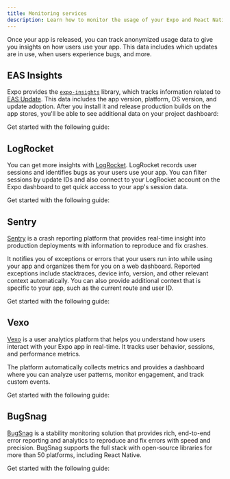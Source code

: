 ```yaml
---
title: Monitoring services
description: Learn how to monitor the usage of your Expo and React Native app after its release.
---
```




Once your app is released, you can track anonymized usage data to give you insights on how users use your app. This data includes which updates are in use, when users experience bugs, and more.

## EAS Insights

Expo provides the [`expo-insights`](/eas-insights/introduction/) library, which tracks information related to [EAS Update](/deploy/send-over-the-air-updates/). This data includes the app version, platform, OS version, and update adoption. After you install it and release production builds on the app stores, you'll be able to see additional data on your project dashboard:

<ContentSpotlight
  alt="Active user insights on the Expo dashboard."
  src="/static/images/monitoring/monitor-your-app/expo-insights.png"
/>

Get started with the following guide:

<BoxLink
  title="EAS Insights"
  description="Learn how to use EAS Insights to monitor your app."
  href="/eas-insights/introduction/"
  Icon={BookOpen02Icon}
/>

## LogRocket

You can get more insights with [LogRocket](https://logrocket.com). LogRocket records user sessions and identifies bugs as your users use your app. You can filter sessions by update IDs and also connect to your LogRocket account on the Expo dashboard to get quick access to your app's session data.

<ContentSpotlight
  alt="User sessions on the LogRocket dashboard."
  src="/static/images/monitoring/monitor-your-app/logrocket.png"
/>

Get started with the following guide:

<BoxLink
  title="Using LogRocket"
  description="Learn how to use LogRocket to monitor your app."
  href="/guides/using-logrocket/"
  Icon={BookOpen02Icon}
/>

## Sentry

[Sentry](http://getsentry.com/) is a crash reporting platform that provides real-time insight into production deployments with information to reproduce and fix crashes.

It notifies you of exceptions or errors that your users run into while using your app and organizes them for you on a web dashboard. Reported exceptions include stacktraces, device info, version, and other relevant context automatically. You can also provide additional context that is specific to your app, such as the current route and user ID.

<ContentSpotlight
  alt="Issues on the Sentry dashboard."
  src="/static/images/monitoring/monitor-your-app/sentry.png"
/>

Get started with the following guide:

<BoxLink
  title="Using Sentry"
  description="Learn how to use Sentry to monitor your app."
  href="/guides/using-sentry/"
  Icon={BookOpen02Icon}
/>

## Vexo

[Vexo](https://www.vexo.co/) is a user analytics platform that helps you understand how users interact with your Expo app in real-time. It tracks user behavior, sessions, and performance metrics.

The platform automatically collects metrics and provides a dashboard where you can analyze user patterns, monitor engagement, and track custom events.

<ContentSpotlight
  alt="The Vexo dashboard."
  src="/static/images/monitoring/monitor-your-app/vexo.png"
/>

Get started with the following guide:

<BoxLink
  title="Using Vexo"
  description="Learn how to use Vexo to monitor your app."
  href="/guides/using-vexo/"
  Icon={BookOpen02Icon}
/>

## BugSnag

[BugSnag](https://www.bugsnag.com/) is a stability monitoring solution that provides rich, end-to-end error reporting and analytics to reproduce and fix errors with speed and precision. BugSnag supports the full stack with open-source libraries for more than 50 platforms, including React Native.

Get started with the following guide:

<BoxLink
  title="Using BugSnag"
  description="Learn how to use BugSnag to monitor your app."
  href="/guides/using-bugsnag/"
  Icon={BookOpen02Icon}
/>

